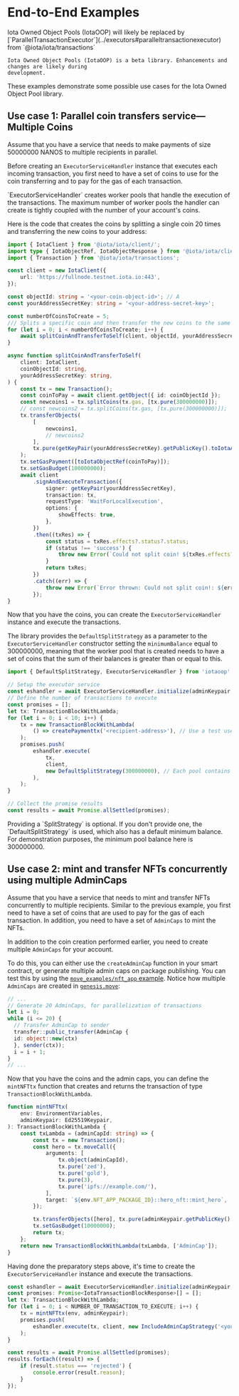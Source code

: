 # End-to-End Examples


<Callout type="warning">
	Iota Owned Object Pools (IotaOOP) will likely be replaced by
	[`ParallelTransactionExecutor`](../executors#paralleltransactionexecutor) from
	`@iota/iota/transactions`

    Iota Owned Object Pools (IotaOOP) is a beta library. Enhancements and changes are likely during
    development.

</Callout>

These examples demonstrate some possible use cases for the Iota Owned Object Pool library.

## Use case 1: Parallel coin transfers service—Multiple Coins

Assume that you have a service that needs to make payments of size 50000000 NANOS to multiple
recipients in parallel.

Before creating an `ExecutorServiceHandler` instance that executes each incoming transaction, you
first need to have a set of coins to use for the coin transferring and to pay for the gas of each
transaction.

<Callout type="info">
    `ExecutorServiceHandler` creates worker pools that handle the execution of the transactions. The
    maximum number of worker pools the handler can create is tightly coupled with the number of your
    account's coins.
</Callout>

Here is the code that creates the coins by splitting a single coin 20 times and transferring the new
coins to your address:

```ts
import { IotaClient } from '@iota/iota/client/';
import type { IotaObjectRef, IotaObjectResponse } from '@iota/iota/client/';
import { Transaction } from '@iota/iota/transactions';

const client = new IotaClient({
    url: 'https://fullnode.testnet.iota.io:443',
});

const objectId: string = '<your-coin-object-id>'; // A
const yourAddressSecretKey: string = '<your-address-secret-key>';

const numberOfCoinsToCreate = 5;
/// Splits a specific coin and then transfer the new coins to the same address.
for (let i = 0; i < numberOfCoinsToCreate; i++) {
    await splitCoinAndTransferToSelf(client, objectId, yourAddressSecretKey);
}

async function splitCoinAndTransferToSelf(
    client: IotaClient,
    coinObjectId: string,
    yourAddressSecretKey: string,
) {
    const tx = new Transaction();
    const coinToPay = await client.getObject({ id: coinObjectId });
    const newcoins1 = tx.splitCoins(tx.gas, [tx.pure(300000000)]);
    // const newcoins2 = tx.splitCoins(tx.gas, [tx.pure(300000000)]);
    tx.transferObjects(
        [
            newcoins1,
            // newcoins2
        ],
        tx.pure(getKeyPair(yourAddressSecretKey).getPublicKey().toIotaAddress()),
    );
    tx.setGasPayment([toIotaObjectRef(coinToPay)]);
    tx.setGasBudget(100000000);
    await client
        .signAndExecuteTransaction({
            signer: getKeyPair(yourAddressSecretKey),
            transaction: tx,
            requestType: 'WaitForLocalExecution',
            options: {
                showEffects: true,
            },
        })
        .then((txRes) => {
            const status = txRes.effects?.status?.status;
            if (status !== 'success') {
                throw new Error(`Could not split coin! ${txRes.effects?.status?.error}`);
            }
            return txRes;
        })
        .catch((err) => {
            throw new Error(`Error thrown: Could not split coin!: ${err}`);
        });
}
```

Now that you have the coins, you can create the `ExecutorServiceHandler` instance and execute the
transactions.

The library provides the `DefaultSplitStrategy` as a parameter to the `ExecutorServiceHandler`
constructor setting the `minimumBalance` equal to 300000000, meaning that the worker pool that is
created needs to have a set of coins that the sum of their balances is greater than or equal to
this.

```ts
import { DefaultSplitStrategy, ExecutorServiceHandler } from 'iotaoop';

// Setup the executor service
const eshandler = await ExecutorServiceHandler.initialize(adminKeypair, client);
// Define the number of transactions to execute
const promises = [];
let tx: TransactionBlockWithLambda;
for (let i = 0; i < 10; i++) {
    tx = new TransactionBlockWithLambda(
        () => createPaymenttx('<recipient-address>'), // Use a test user address to receive the txs
    );
    promises.push(
        eshandler.execute(
            tx,
            client,
            new DefaultSplitStrategy(300000000), // Each pool contains coins with a total balance of 300000000 NANOS
        ),
    );
}

// Collect the promise results
const results = await Promise.allSettled(promises);
```

<Callout type="info">
    Providing a `SplitStrategy` is optional. If you don't provide one, the `DefaultSplitStrategy` is
    used, which also has a default minimum balance. For demonstration purposes, the minimum pool
    balance here is 300000000.
</Callout>

## Use case 2: mint and transfer NFTs concurrently using multiple AdminCaps

Assume that you have a service that needs to mint and transfer NFTs concurrently to multiple
recipients. Similar to the previous example, you first need to have a set of coins that are used to
pay for the gas of each transaction. In addition, you need to have a set of `AdminCaps` to mint the
NFTs.

In addition to the coin creation performed earlier, you need to create multiple `AdminCaps` for your
account.

To do this, you can either use the `createAdminCap` function in your smart contract, or generate
multiple admin caps on package publishing. You can test this by using the
[`move_examples/nft_app` example](https://github.com/iotaledger/Iota_Owned_Object_Pools/tree/main/move_examples/nft_app).
Notice how multiple `AdminCaps` are created in
[`genesis.move`](https://github.com/iotaledger/Iota_Owned_Object_Pools/blob/main/move_examples/nft_app/sources/genesis.move):

```ts
// ...
// Generate 20 AdminCaps, for parallelization of transactions
let i = 0;
while (i <= 20) {
  // Transfer AdminCap to sender
  transfer::public_transfer(AdminCap {
  id: object::new(ctx)
  }, sender(ctx));
  i = i + 1;
}
// ...
```

Now that you have the coins and the admin caps, you can define the `mintNFTtx` function that creates
and returns the transaction of type `TransactionBlockWithLambda`.

```ts
function mintNFTtx(
    env: EnvironmentVariables,
    adminKeypair: Ed25519Keypair,
): TransactionBlockWithLambda {
    const txLambda = (adminCapId: string) => {
        const tx = new Transaction();
        const hero = tx.moveCall({
            arguments: [
                tx.object(adminCapId),
                tx.pure('zed'),
                tx.pure('gold'),
                tx.pure(3),
                tx.pure('ipfs://example.com/'),
            ],
            target: `${env.NFT_APP_PACKAGE_ID}::hero_nft::mint_hero`,
        });

        tx.transferObjects([hero], tx.pure(adminKeypair.getPublicKey().toIotaAddress()));
        tx.setGasBudget(10000000);
        return tx;
    };
    return new TransactionBlockWithLambda(txLambda, ['AdminCap']);
}
```

Having done the preparatory steps above, it's time to create the `ExecutorServiceHandler` instance
and execute the transactions.

```ts
const eshandler = await ExecutorServiceHandler.initialize(adminKeypair, client);
const promises: Promise<IotaTransactionBlockResponse>[] = [];
let tx: TransactionBlockWithLambda;
for (let i = 0; i < NUMBER_OF_TRANSACTION_TO_EXECUTE; i++) {
    tx = mintNFTtx(env, adminKeypair);
    promises.push(
        eshandler.execute(tx, client, new IncludeAdminCapStrategy('<your-nft-package-id>')),
    );
}

const results = await Promise.allSettled(promises);
results.forEach((result) => {
    if (result.status === 'rejected') {
        console.error(result.reason);
    }
});
```
